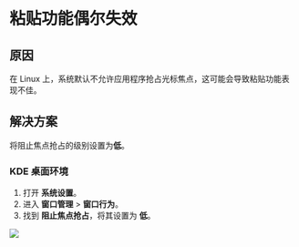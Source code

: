 # 粘贴功能偶尔失效

## 原因

在 Linux 上，系统默认不允许应用程序抢占光标焦点，这可能会导致粘贴功能表现不佳。

## 解决方案

将阻止焦点抢占的级别设置为**低**。

### KDE 桌面环境

1. 打开 **系统设置**。
2. 进入 **窗口管理** > **窗口行为**。
3. 找到 **阻止焦点抢占**，将其设置为 **低**。

<Image src="/problem/linux/unfocused/unfocused-light.gif" />
